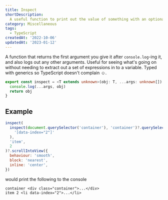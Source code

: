 ```yaml
---
title: Inspect
shortDescription:
  A useful function to print out the value of something with an optional message
category: Miscellaneous
tags:
  - TypeScript
createdAt: '2022-10-06'
updatedAt: '2023-01-12'
---
```


A function that returns the first argument you give it after `console.log`-ing
it, and also logs out any other arguments. Useful for seeing what's going on
without needing to extract out a set of expressions in to a variable. Typed with
generics so TypeScript doesn't complain ☺.

```ts
export const inspect = <T extends unknown>(obj: T, ...args: unknown[]): T => {
  console.log(...args, obj)
  return obj
}
```

## Example

```js
inspect(
  inspect(document.querySelector('container'), 'container')?.querySelector(
    '[data-index="2"]'
  ),
  'item',
  2
)?.scrollIntoView({
  behaviour: 'smooth',
  block: 'nearest',
  inline: 'center',
})
```

would print the following to the console

```
container <div class="container">...</div>
item 2 <li data-index="2">...</li>
```
